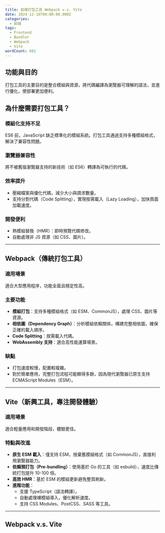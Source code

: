 ```yaml
---
title: 前端打包工具 Webpack v.s. Vite
date: 2024-12-16T00:00:00.000Z
categories:
  - 前端
tags:
  - Frontend
  - Bundler
  - Webpack
  - Vite
wordCount: 661
---
```


## 功能與目的

打包工具的主要目的是整合模組與資源，將代碼編譯為瀏覽器可理解的語法，並進行優化，使部署更加便利。

## 為什麼需要打包工具？

### 模組化支持不足

ES6 前，JavaScript 缺乏標準化的模組系統。打包工具通過支持多種模組格式，解決了兼容性問題。

### 瀏覽器兼容性

將不被舊版瀏覽器支持的新技術（如 ES6）轉譯為可執行的代碼。

### 效率提升

- 壓縮檔案與優化代碼，減少大小與請求數量。
- 支持分割代碼（Code Splitting），實現按需載入（Lazy Loading），加快頁面加載速度。

### 開發便利

- 熱模組替換（HMR）：即時預覽代碼修改。
- 自動處理非 JS 資源（如 CSS、圖片）。

---

## Webpack（傳統打包工具）

### 適用場景

適合大型應用程序，功能全面且穩定性高。

### 主要功能

- **模組打包**：支持多種模組格式（如 ESM、CommonJS），處理 CSS、圖片等資源。
- **相依圖（Dependency Graph）**：分析模組依賴關係，構建完整相依圖，確保正確的載入順序。
- **Code Splitting**：按需載入代碼。
- **WebAssembly 支持**：適合高性能運算場景。

### 缺點

- 打包速度較慢，配置較複雜。
- 對於簡單應用，完整打包流程可能顯得多餘，因為現代瀏覽器已原生支持 ECMAScript Modules（ESM）。

---

## Vite（新興工具，專注開發體驗）

### 適用場景

適合輕量應用和開發階段，體驗更佳。

### 特點與改進

- **原生 ESM 載入**：僅支持 ESM，捨棄舊模組格式（如 CommonJS），直接利用瀏覽器能力。
- **依賴預打包（Pre-bundling）**：使用基於 Go 的工具（如 esbuild），速度比傳統打包提升 10-100 倍。
- **高效 HMR**：基於 ESM 的模組更新避免整頁刷新。
- **進階功能**：
  - 支援 TypeScript（語法轉譯）。
  - 自動處理裸模組導入，優化解析速度。
  - 支持 CSS Modules、PostCSS、SASS 等工具。

---

## Webpack v.s. Vite

<Table
  data={{
    headers: ['特性', 'Webpack', 'Vite'],
    rows: [
      ['模組支持', '多模組格式（ESM、CJS 等）', '原生 ESM'],
      ['開發模式', '完整打包', '動態加載 ESM'],
      ['打包速度', '慢（JS 實現）', '快（基於 esbuild）'],
      ['配置複雜度', '高', '低'],
      ['HMR', '基於打包', '基於 ESM，效率更高'],
      ['適用場景', '大型應用，穩定性優先', '開發階段或輕量應用'],
    ],
  }}
/>
